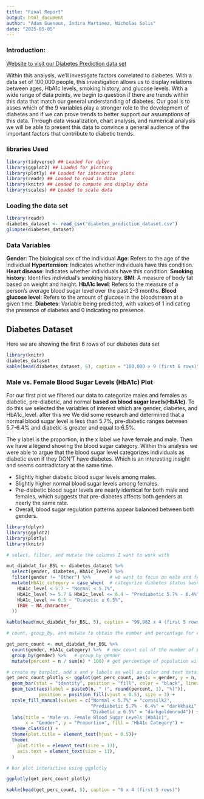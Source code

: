 ```yaml
---
title: "Final Report"
output: html_document
author: "Adam Guenoun, Indira Martinez, Nicholas Solis"
date: "2025-05-05"
---
```


### Introduction:

[Website to visit our Diabetes Prediction data  set](https://www.kaggle.com/datasets/iammustafatz/diabetes-prediction-dataset/data)

Within this analysis, we'll investigate factors correlated to diabetes. With a data set of 100,000 people, this investigation allows us to display relations between ages, HbA1c levels, smoking history, and glucose levels. With a wide range of data points, we begin to question if there are trends within this data that match our general understanding of diabetes. Our goal is to asses which of the 9 variables play a stronger role to the development of diabetes and if we can prove trends to better support our assumptions of this data. Through data visualization, chart analysis, and numerical analysis we will be able to present this data to convince a general audience of the important factors that contribute to diabetic trends.

### libraries Used

```r
library(tidyverse) ## Loaded for dplyr
library(ggplot2) ## Loaded for plotting
library(plotly) ## Loaded for interactive plots
library(readr) ## Loaded to read in data
library(knitr) ## Loaded to compute and display data
library(scales) ## Loaded to scale data 
```

### Loading the data set

```r
library(readr)
diabetes_dataset <- read_csv("diabetes_prediction_dataset.csv")
glimpse(diabetes_dataset)
```

### Data Variables

**Gender**: The biological sex of the individual
**Age**: Refers to the age of the individual
**Hypertension**: Indicates whether individuals have this condition.
**Heart disease**: Indicates whether individuals have this condition.
**Smoking history**: Identifies individual's smoking history.
**BMI**: A measure of body fat based on weight and height. 
**HbA1c level**: Refers to the measure of a person's average blood sugar level over the past 2-3 months. 
**Blood glucose level**: Refers to the amount of glucose in the bloodstream at a given time.
**Diabetes**: Variable being predicted, with values of 1 indicating the presence of diabetes and 0 indicating no presence.

## Diabetes Dataset

Here we are showing the first 6 rows of our diabetes data set

```r
library(knitr)
diabetes_dataset
kable(head(diabetes_dataset, 6), caption = "100,000 × 9 (first 6 rows)")
```

### Male vs. Female Blood Sugar Levels (HbA1c) Plot

For our first plot we filtered our data to categorize males and females as diabetic, pre-diabetic, and normal **based on blood sugar levels(HbA1c)**. To do this we selected the variables of interest which are gender, diabetes, and HbA1c_level. after this we 
We did some research and determined that a normal blood sugar level is less than 5.7%, pre-diabetic ranges between 5.7-6.4% and diabetic is greater and equal to 6.5%. 
 
The y label is the proportion, in the x label we have female and male. Then we have a legend showing the blood sugar category. Within this analysis we were able to argue that the blood sugar level categorizes individuals as diabetic even if they DON’T have diabetes. Which is an interesting insight and seems contradictory at the same time. 

- Slightly higher diabetic blood sugar levels among males.
- Slightly higher normal blood sugar levels among females.
- Pre-diabetic blood sugar levels are nearly identical for both male and females, which suggests that pre-diabetes affects both genders at nearly the same rate.
- Overall, blood sugar regulation patterns appear balanced between both genders.

```r
library(dplyr)
library(ggplot2)
library(plotly)
library(knitr) 

# select, filter, and mutate the columns I want to work with 

mut_diabdat_for_BSL <- diabetes_dataset %>%
  select(gender, diabetes, HbA1c_level) %>%
  filter(gender != "Other") %>%       # we want to focus on male and female only
  mutate(HbA1c_category = case_when(  # categorize diabetes status based on BSL
    HbA1c_level < 5.7 ~ "Normal < 5.7%",
    HbA1c_level >= 5.7 & HbA1c_level <= 6.4 ~ "Prediabetic 5.7% - 6.4%",
    HbA1c_level >= 6.5 ~ "Diabetic ≥ 6.5%",
    TRUE ~ NA_character_
  ))

kable(head(mut_diabdat_for_BSL, 5), caption = "99,982 x 4 (first 5 rows)")

# count, group_by, and mutate to obtain the number and percentage for each diabetic category for M and F

get_perc_count <- mut_diabdat_for_BSL %>% 
  count(gender, HbA1c_category) %>%  # new count col of the number of people within each category for M and F
  group_by(gender) %>%   # group by gender
  mutate(percent = n / sum(n) * 100) # get percentage of population within each diabetic category

# create my barplot, add x and y labels as well as color and text details. 
get_perc_count_plotly <- ggplot(get_perc_count, aes(x = gender, y = n, fill = HbA1c_category)) +
  geom_bar(stat = "identity", position = "fill", color = "black", linewidth = 0.1, alpha = 0.5) + 
  geom_text(aes(label = paste0(n, " (", round(percent, 1), "%)")),
            position = position_fill(vjust = 0.5), size = 3) +
  scale_fill_manual(values = c("Normal < 5.7%" = "cornsilk2", 
                               "Prediabetic 5.7% - 6.4%" = "darkkhaki", 
                               "Diabetic ≥ 6.5%" = "darkgoldenrod4")) +
  labs(title = "Male vs. Female Blood Sugar Levels (HbA1c)", 
       x = "Gender", y = "Proportion", fill = "HbA1c Category") +
  theme_classic() +
  theme(plot.title = element_text(hjust = 0.5))+
  theme(
    plot.title = element_text(size = 13),
    axis.text = element_text(size = 11),
  )

# bar plot interactive using ggplotly

ggplotly(get_perc_count_plotly)

kable(head(get_perc_count, 5), caption = "6 x 4 (first 5 rows)")
```

































